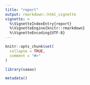 ```yaml
---
title: "report"
output: rmarkdown::html_vignette
vignette: >
  %\VignetteIndexEntry{report}
  %\VignetteEngine{knitr::rmarkdown}
  %\VignetteEncoding{UTF-8}
---
```


```r
knitr::opts_chunk$set(
  collapse = TRUE,
  comment = "#>"
)
```

```r
library(saaas)
```

```r
metadata()
```
